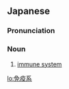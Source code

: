 ==Japanese==
{{ja-kanjitab|めん|えき|けい|yomi=on}}

===Pronunciation===
{{ja-pron|めんえきけい|y=on}}

===Noun===
{{ja-noun|めんえきけい}}

# [[immune system]]

[[lo:免疫系]]